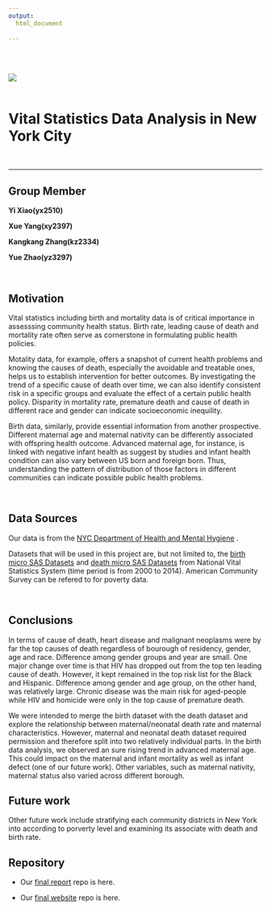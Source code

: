 ```yaml
---
output: 
  html_document
    
---
```


<br>
<br>
  
![](http://www.columbia.edu/~sw2206/cu_mailman_logo.png)  
<br>
  
# **Vital Statistics Data Analysis in New York City**

<br>

 

***
## **Group Member**

**Yi Xiao(yx2510)**

**Xue Yang(xy2397)**

**Kangkang Zhang(kz2334)**

**Yue Zhao(yz3297)**

<br>

##  **Motivation**

Vital statistics including birth and mortality data is of critical importance in assesssing community health status. Birth rate, leading cause of death and mortality rate often serve as cornerstone in formulating public health policies.

Motality data, for example, offers a snapshot of current health problems and knowing the causes of death, especially the avoidable and treatable ones, helps us to establish intervention for better outcomes. By investigating the trend of a specific cause of death over time, we can also identify consistent risk in a specific groups and evaluate the effect of a certain public health policy. Disparity in mortality rate, premature death and cause of death in different race and gender can indicate socioeconomic inequility.

Birth data, similarly, provide essential information from another prospective. Different maternal age and maternal nativity can be differently associated with offspring health outcome. Advanced maternal age, for instance, is linked with negative infant health as suggest by studies and infant health condition can also vary between US born and foreign born. Thus, understanding the pattern of distribution of those factors in different communities can indicate possible public health problems.




<br>



##  **Data Sources**

Our data is from the [NYC Department of Health and Mental Hygiene](https://www1.nyc.gov/site/doh/index.page) . 

Datasets that will be used in this project are, but not limited to, the [birth micro SAS Datasets](https://www1.nyc.gov/site/doh/data/data-sets/vital-statistics-birth-micro-sas-datasets.page) and [death micro SAS Datasets](https://www1.nyc.gov/site/doh/data/data-sets/death-micro-sas-datasets.page)  from National Vital Statistics System (time period is from 2000 to 2014). American Community Survey can be refered to for poverty data.



<br>

## **Conclusions**

In terms of cause of death, heart disease and malignant neoplasms were by far the top causes of death regardless of bourough of residency, gender, age and race. Difference among gender groups and year are small. One major change over time is that HIV has dropped out from the top ten leading cause of death. However, it kept remained in the top risk list for the Black and Hispanic. Difference among gender and age group, on the other hand, was relatively large. Chronic disease was the main risk for aged-people while HIV and homicide were only in the top cause of premature death.

We were intended to merge the birth dataset with the death dataset and explore the relationship between maternal/neonatal death rate and maternal characteristics. However, maternal and neonatal death dataset required permission and therefore split into two relatively individual parts. In the birth data analysis, we observed an sure rising trend in advanced maternal age. This could impact on the maternal and infant mortality as well as infant defect (one of our future work). Other variables, such as maternal nativity, maternal status also varied across different borough.

## **Future work**

Other future work include stratifying each community districts in New York into according to porverty level and examining its associate with death and birth rate.

 
## **Repository**

* Our [final report](https://github.com/yuezhaocolumbia/p8105_final_vital_statistics) repo is here.

* Our [final website](https://github.com/XueYang29/p8105_Finalproject_website) repo is here.
